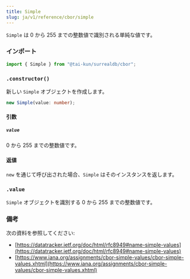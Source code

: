 ```yaml
---
title: Simple
slug: ja/v1/reference/cbor/simple
---
```



`Simple` は 0 から 255 までの整数値で識別される単純な値です。

### インポート

```ts
import { Simple } from "@tai-kun/surrealdb/cbor";
```

### `.constructor()`

新しい `Simple` オブジェクトを作成します。

```ts
new Simple(value: number);
```

#### 引数

##### `value`

0 から 255 までの整数値です。

#### 返値

`new` を通じて呼び出された場合、`Simple` はそのインスタンスを返します。

### `.value` <Badge variant="instance" /><Badge variant="property" />

`Simple` オブジェクトを識別する 0 から 255 までの整数値です。

### 備考

次の資料を参照してください:

- [https://datatracker.ietf.org/doc/html/rfc8949#name-simple-values](https://datatracker.ietf.org/doc/html/rfc8949#name-simple-values)
- [https://www.iana.org/assignments/cbor-simple-values/cbor-simple-values.xhtml](https://www.iana.org/assignments/cbor-simple-values/cbor-simple-values.xhtml)
